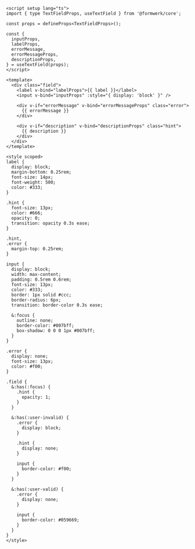 ```vue
<script setup lang="ts">
import { type TextFieldProps, useTextField } from '@formwerk/core';

const props = defineProps<TextFieldProps>();

const {
  inputProps,
  labelProps,
  errorMessage,
  errorMessageProps,
  descriptionProps,
} = useTextField(props);
</script>

<template>
  <div class="field">
    <label v-bind="labelProps">{{ label }}</label>
    <input v-bind="inputProps" :style="{ display: 'block' }" />

    <div v-if="errorMessage" v-bind="errorMessageProps" class="error">
      {{ errorMessage }}
    </div>

    <div v-if="description" v-bind="descriptionProps" class="hint">
      {{ description }}
    </div>
  </div>
</template>

<style scoped>
label {
  display: block;
  margin-bottom: 0.25rem;
  font-size: 14px;
  font-weight: 500;
  color: #333;
}

.hint {
  font-size: 13px;
  color: #666;
  opacity: 0;
  transition: opacity 0.3s ease;
}

.hint,
.error {
  margin-top: 0.25rem;
}

input {
  display: block;
  width: max-content;
  padding: 0.5rem 0.6rem;
  font-size: 13px;
  color: #333;
  border: 1px solid #ccc;
  border-radius: 6px;
  transition: border-color 0.3s ease;

  &:focus {
    outline: none;
    border-color: #007bff;
    box-shadow: 0 0 0 1px #007bff;
  }
}

.error {
  display: none;
  font-size: 13px;
  color: #f00;
}

.field {
  &:has(:focus) {
    .hint {
      opacity: 1;
    }
  }

  &:has(:user-invalid) {
    .error {
      display: block;
    }

    .hint {
      display: none;
    }

    input {
      border-color: #f00;
    }
  }

  &:has(:user-valid) {
    .error {
      display: none;
    }

    input {
      border-color: #059669;
    }
  }
}
</style>
```
